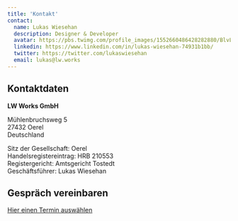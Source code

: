 ```yaml
---
title: 'Kontakt'
contact:
  name: Lukas Wiesehan
  description: Designer & Developer
  avatar: https://pbs.twimg.com/profile_images/1552660486428282880/BlvLtgJe_400x400.jpg
  linkedin: https://www.linkedin.com/in/lukas-wiesehan-74931b1bb/
  twitter: https://twitter.com/lukaswiesehan
  email: lukas@lw.works
---
```


## Kontaktdaten

**LW Works GmbH**

Mühlenbruchsweg 5  
27432 Oerel  
Deutschland

Sitz der Gesellschaft: Oerel  
Handelsregistereintrag: HRB 210553  
Registergericht: Amtsgericht Tostedt  
Geschäftsführer: Lukas Wiesehan

## Gespräch vereinbaren

[Hier einen Termin auswählen](https://cron.com/lukaswiesehan/ss3nj4esr)
